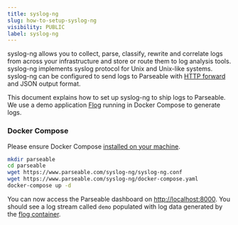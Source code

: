 ```yaml
---
title: syslog-ng
slug: how-to-setup-syslog-ng
visibility: PUBLIC
label: syslog-ng
---
```


<head>
<title>How to Set Up Syslog-ng to Parseable | Parseable</title>
<meta charSet="utf-8" />
<meta name="twitter:card" content="summary" />
</head>

syslog-ng allows you to collect, parse, classify, rewrite and correlate logs from across your infrastructure and store or route them to log analysis tools. syslog-ng implements syslog protocol for Unix and Unix-like systems. syslog-ng can be configured to send logs to Parseable with [HTTP forward](https://www.syslog-ng.com/technical-documents/doc/syslog-ng-open-source-edition/3.37/administration-guide/40#TOPIC-1829058) and JSON output format.

This document explains how to set up syslog-ng to ship logs to Parseable. We use a demo application [Flog](https://github.com/mingrammer/flog) running in Docker Compose to generate logs.

### Docker Compose

Please ensure Docker Compose [installed on your machine](https://docs.docker.com/compose/install/).

```bash
mkdir parseable
cd parseable
wget https://www.parseable.com/syslog-ng/syslog-ng.conf
wget https://www.parseable.com/syslog-ng/docker-compose.yaml
docker-compose up -d
```

You can now access the Parseable dashboard on [http://localhost:8000](http://localhost:8000). You should see a log stream called `demo` populated with log data generated by the [flog container](https://github.com/mingrammer/flog).

